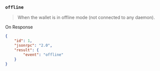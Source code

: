 ### `offline`

> When the wallet is in offline mode (not connected to any daemon).

On Response

```json
{
	"id": 1,
	"jsonrpc": "2.0",
	"result": {
		"event": "offline"
	}
}
```